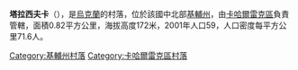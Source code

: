 {{coord|49|54|37|N|30|43|25|E|scale:30000|display=title}}

'''塔拉西夫卡'''（{{lang-uk|Тарасівка}}），是[[烏克蘭|烏克蘭]]的村落，位於該國中北部[[基輔州|基輔州]]，由[[卡哈爾雷克區|卡哈爾雷克區]]負責管轄，面積0.82平方公里，海拔高度172米，2001年人口59，人口密度每平方公里71.6人。

{{DEFAULTSORT:Тарасівка}}
[[Category:基輔州村落|Category:基輔州村落]]
[[Category:卡哈爾雷克區村落|Category:卡哈爾雷克區村落]]


{{Kiev-geo-stub}}